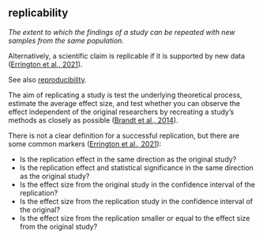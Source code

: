 ## replicability

<dfn>The extent to which the findings of a study can be repeated with new samples from the same population.</dfn>

Alternatively, a scientific claim is replicable if it is supported by new data ([Errington et al., 2021](https://doi.org/10.7554/eLife.71601)).

See also [reproducibility](r.html#reproducibility).

The aim of replicating a study is test the underlying theoretical process, estimate the average effect size, and test whether you can observe the effect independent of the original researchers by recreating a study's methods as closely as possible ([Brandt et al., 2014](https://www.sciencedirect.com/science/article/pii/S0022103113001819)).

There is not a clear definition for a successful replication, but there are some common markers ([Errington et al., 2021](https://doi.org/10.7554/eLife.71601)):

* Is the replication effect in the same direction as the original study?
* Is the replication effect and statistical significance in the same direction as the original study?
* Is the effect size from the original study in the confidence interval of the replication?
* Is the effect size from the replication study in the confidence interval of the original?
* Is the effect size from the replication smaller or equal to the effect size from the original study?

